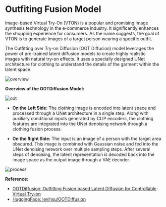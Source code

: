 # Outfiting Fusion Model

Image-based Virtual Try-On (VTON) is a popular and promising image synthesis technology in the e-commerce industry. It significantly enhances the shopping experience for consumers. As the name suggests, the goal of VTON is to generate images of a target person wearing a specific outfit.

The Outfitting over Try-on Diffusion (OOT Diffusion) model leverages the power of pre-trained latent diffusion models to create highly realistic images with natural try-on effects. It uses a specially designed UNet architecture for clothing to understand the details of the garment within the latent space.

![overview](https://res.cloudinary.com/dgsrxvev1/image/upload/v1721835294/1_trylys.png)

**Overview of the OOTDiffusion Model:**

![oot](https://res.cloudinary.com/dgsrxvev1/image/upload/v1721835294/oot_h7vyqc.png)

- **On the Left Side:** The clothing image is encoded into latent space and processed through a UNet architecture in a single step. Along with auxiliary conditional inputs generated by CLIP encoders, the clothing features are integrated into the UNet denoising network through a clothing fusion process.

- **On the Right Side:** The input is an image of a person with the target area obscured. This image is combined with Gaussian noise and fed into the UNet denoising network over multiple sampling steps. After several steps of denoising, the latent representation is decoded back into the image space as the output image through a VAE decoder.

![process](https://res.cloudinary.com/dgsrxvev1/image/upload/v1721832930/outfiting_fusion_fgjasd.png)

**Reference:**

- [OOTDiffusion: Outfitting Fusion based Latent Diffusion for Controllable Virtual Try-on](https://arxiv.org/abs/2403.01779)
- [HuggingFace: levihsu/OOTDiffusion](https://huggingface.co/levihsu/OOTDiffusion)
